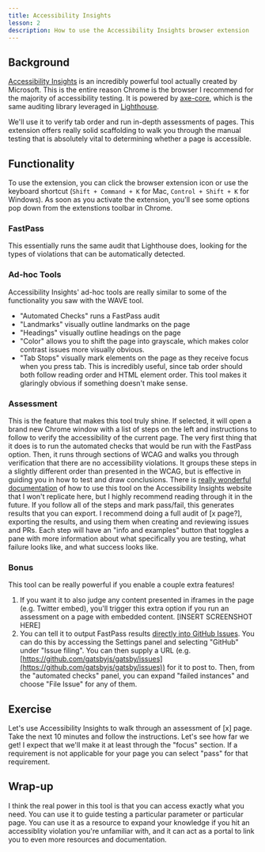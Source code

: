 ```yaml
---
title: Accessibility Insights
lesson: 2
description: How to use the Accessibility Insights browser extension
---
```


## Background

[Accessibility Insights](https://accessibilityinsights.io/en/) is an incredibly powerful tool actually created by Microsoft. This is the entire reason Chrome is the browser I recommend for the majority of accessibility testing. It is powered by [axe-core](https://github.com/dequelabs/axe-core), which is the same auditing library leveraged in [Lighthouse](https://developers.google.com/web/tools/lighthouse).

We'll use it to verify tab order and run in-depth assessments of pages. This extension offers really solid scaffolding to walk you through the manual testing that is absolutely vital to determining whether a page is accessible.

## Functionality

To use the extension, you can click the browser extension icon or use the keyboard shortcut (`Shift + Command + K` for Mac, `Control + Shift + K` for Windows).
As soon as you activate the extension, you'll see some options pop down from the extenstions toolbar in Chrome.

### FastPass

This essentially runs the same audit that Lighthouse does, looking for the types of violations that can be automatically detected.

### Ad-hoc Tools

Accessibility Insights' ad-hoc tools are really similar to some of the functionality you saw with the WAVE tool.

- "Automated Checks" runs a FastPass audit
- "Landmarks" visually outline landmarks on the page
- "Headings" visually outline headings on the page
- "Color" allows you to shift the page into grayscale, which makes color contrast issues more visually obvious.
- "Tab Stops" visually mark elements on the page as they receive focus when you press tab. This is incredibly useful, since tab order should both follow reading order and HTML element order. This tool makes it glaringly obvious if something doesn't make sense.

### Assessment

This is the feature that makes this tool truly shine. If selected, it will open a brand new Chrome window with a list of steps on the left and instructions to follow to verify the accessibility of the current page.
The very first thing that it does is to run the automated checks that would be run with the FastPass option.
Then, it runs through sections of WCAG and walks you through verification that there are no accessibility violations. It groups these steps in a slightly different order than presented in the WCAG, but is effective in guiding you in how to test and draw conclusions.
There is [really wonderful documentation](https://accessibilityinsights.io/docs/en/web/getstarted/assessment) of how to use this tool on the Accessibility Insights website that I won't replicate here, but I highly recommend reading through it in the future.
If you follow all of the steps and mark pass/fail, this generates results that you can export. I recommend doing a full audit of [x page?], exporting the results, and using them when creating and reviewing issues and PRs.
Each step will have an "info and examples" button that toggles a pane with more information about what specifically you are testing, what failure looks like, and what success looks like.

### Bonus

This tool can be really powerful if you enable a couple extra features!

1. If you want it to also judge any content presented in iframes in the page (e.g. Twitter embed), you'll trigger this extra option if you run an assessment on a page with embedded content. [INSERT SCREENSHOT HERE]
1. You can tell it to output FastPass results [directly into GitHub Issues](https://accessibilityinsights.io/docs/en/web/getstarted/issuefiling). You can do this by accessing the Settings panel and selecting "GitHub" under "Issue filing". You can then supply a URL (e.g. [https://github.com/gatsbyjs/gatsby/issues](https://github.com/gatsbyjs/gatsby/issues)) for it to post to. Then, from the "automated checks" panel, you can expand "failed instances" and choose "File Issue" for any of them.

## Exercise

Let's use Accessibility Insights to walk through an assessment of [x] page. Take the next 10 minutes and follow the instructions. Let's see how far we get! I expect that we'll make it at least through the "focus" section.
If a requirement is not applicable for your page you can select "pass" for that requirement.

<HiddenContentWithAnswer />

## Wrap-up

I think the real power in this tool is that you can access exactly what you need. You can use it to guide testing a particular parameter or particular page. You can use it as a resource to expand your knowledge if you hit an accessiblity violation you're unfamiliar with, and it can act as a portal to link you to even more resources and documentation.
